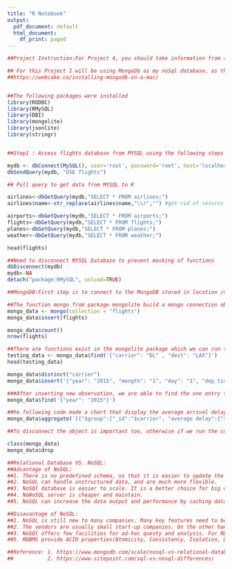 ```yaml
---
title: "R Notebook"
output:
  pdf_document: default
  html_document:
    df_print: paged
---
```


```r
##Project Instruction:For Project 4, you should take information from a relational database and migrate it to a NoSQL database of your own choosing. For the relational database, you might use the flights database, the tb database, the “data skills” database your team created for Project 3, or another database of your own choosing or creation. For the NoSQL database, you may use MongoDB, Neo4j (which we introduce in Week 12), or another NoSQL database of your choosing. Your migration process needs to be reproducible. R code is encouraged, but not required. You should also briefly describe the advantages and disadvantages of storing the data in a relational database vs. your NoSQL database.

## For this Project I will be using MongoDb as my noSql database, as this was the first time I installed Mongodb on my Mac OS using instruction from 
##https://webcake.co/installing-mongodb-on-a-mac/


##The following packages were installed 
library(RODBC)
library(RMySQL)
library(DBI)
library(mongolite)
library(jsonlite)
library(stringr)


##Step1 : Access flights database from MYSQL using the following steps

mydb <- dbConnect(MySQL(), user='root', password='root', host='localhost')
dbSendQuery(mydb, "USE flights")

## Pull query to get data from MYSQL to R

airlines<-dbGetQuery(mydb,"SELECT * FROM airlines;")
airlines$name<-str_replace(airlines$name,"\\r","") #get rid of returns in data

airports<-dbGetQuery(mydb,"SELECT * FROM airports;")
flights<-dbGetQuery(mydb,"SELECT * FROM flights;")
planes<-dbGetQuery(mydb,"SELECT * FROM planes;")
weather<-dbGetQuery(mydb,"SELECT * FROM weather;")

head(flights)

##Need to disconnect MYSQL Database to prevent masking of functions
dbDisconnect(mydb)
mydb<-NA
detach("package:RMySQL", unload=TRUE)

##MongoDB:First step is to connect to the MongoDB stored in location /user/Data/Cuny/MongoDB;To start the server, we run the mongod application. Then we need to create a flights database, so we create that by starting mongo.exe and typing in use flights. Now we can begin inserting the flights tables as collections into the flights db in MongoDB.

##The function mongo from package mongolite build a mongo connection object. Then we insert the data from R into MongoDB object.
mongo_data <- mongo(collection = "flights")
mongo_data$insert(flights)

mongo_data$count()
nrow(flights)

##There are functions exist in the mongolite package which we can run to do analysis of MongoDB dataset directly in R.
testing_data <- mongo_data$find('{"carrier": "DL" , "dest": "LAX"}')
head(testing_data)

mongo_data$distinct("carrier")
mongo_data$insert('{"year": "2015", "mongth": "1", "day": "1", "dep_time": "500", "arr_time": "800", "arr_delay": 10, "carrier": "XYZ", "tailnum": "XXXXXX", "flight": "XXXXXX", "origin": "XXX", "dest": "XXX", "air_time": "300", "distance": "1000", "hour": "5", "minute": "30"}')

###After inserting new observation, we are able to find the one entry that is just added, which means we are able to change the MongoDB data from R.
mongo_data$find('{"year": "2015"}')

##he following code made a chart that display the average arrival delay time.
mongo_data$aggregate('[{"$group":{"_id":"$carrier", "average delay":{"$avg":"$arr_delay"}}}]')

##To disconnect the object is important too, otherwise if we run the code the second time, the data entry will add up incrementally.

class(mongo_data)
mongo_data$drop

##Relational Database VS. NoSQL:
##Advantage of NoSQL: 
##1. There is no predefined schema, so that it is easier to update the data 
##2. NoSQL can handle unstructured data, and are much more flexible. 
##3. NoSQl database is easier to scale. It is a better choice for big data. On the other hand, RDBMS requires big, expensive, and multiple servers. 
##4. NoNoSQL server is cheaper and maintain. 
##5. NoSQL can increase the data output and performance by caching data in system memory, while RDBMS need a separate infrastucture.

##Disavantage of NoSQL: 
##1. NoSQL is still new to many companies. Many key features need to be developed. 
##2. The vendors are usually small start-up companies. On the other hand, RDBMS are supported by big companies such as: Oracle, Microsoft, or IBM, which have global influences. 
##3. NoSQl offers few facilities for ad-hoc questy and analysis. For RDBMS, the coding is much easier. ##4. NoSQL lacks of standardization, RDBMS is more standardizaed. 
##5. RDBMS provide ACID properties(Atomicity, Consistency, Isolation, Durability). NoSQL not so much.

##Reference: 1. https://www.mongodb.com/scale/nosql-vs-relational-databases 
##           2. https://www.sitepoint.com/sql-vs-nosql-differences/
```


